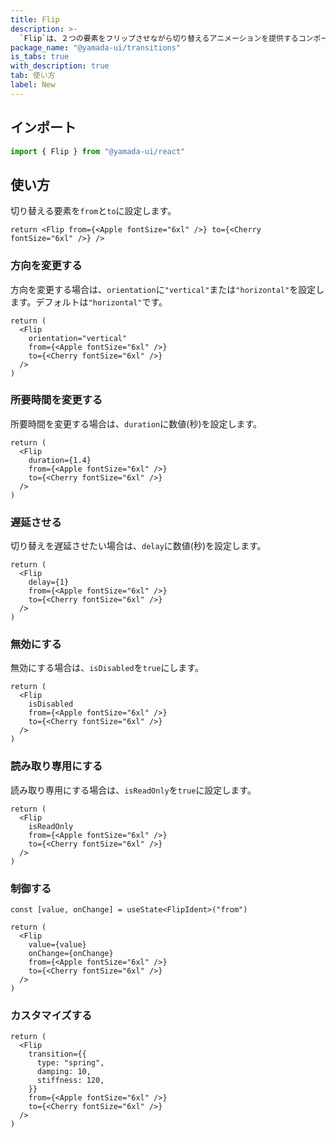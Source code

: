 ```yaml
---
title: Flip
description: >-
  `Flip`は、２つの要素をフリップさせながら切り替えるアニメーションを提供するコンポーネントです。
package_name: "@yamada-ui/transitions"
is_tabs: true
with_description: true
tab: 使い方
label: New
---
```


## インポート

```ts
import { Flip } from "@yamada-ui/react"
```

## 使い方

切り替える要素を`from`と`to`に設定します。

```tsx functional=true
return <Flip from={<Apple fontSize="6xl" />} to={<Cherry fontSize="6xl" />} />
```

### 方向を変更する

方向を変更する場合は、`orientation`に`"vertical"`または`"horizontal"`を設定します。デフォルトは`"horizontal"`です。

```tsx functional=true
return (
  <Flip
    orientation="vertical"
    from={<Apple fontSize="6xl" />}
    to={<Cherry fontSize="6xl" />}
  />
)
```

### 所要時間を変更する

所要時間を変更する場合は、`duration`に数値(秒)を設定します。

```tsx functional=true
return (
  <Flip
    duration={1.4}
    from={<Apple fontSize="6xl" />}
    to={<Cherry fontSize="6xl" />}
  />
)
```

### 遅延させる

切り替えを遅延させたい場合は、`delay`に数値(秒)を設定します。

```tsx functional=true
return (
  <Flip
    delay={1}
    from={<Apple fontSize="6xl" />}
    to={<Cherry fontSize="6xl" />}
  />
)
```

### 無効にする

無効にする場合は、`isDisabled`を`true`にします。

```tsx functional=true
return (
  <Flip
    isDisabled
    from={<Apple fontSize="6xl" />}
    to={<Cherry fontSize="6xl" />}
  />
)
```

### 読み取り専用にする

読み取り専用にする場合は、`isReadOnly`を`true`に設定します。

```tsx functional=true
return (
  <Flip
    isReadOnly
    from={<Apple fontSize="6xl" />}
    to={<Cherry fontSize="6xl" />}
  />
)
```

### 制御する

```tsx functional=true
const [value, onChange] = useState<FlipIdent>("from")

return (
  <Flip
    value={value}
    onChange={onChange}
    from={<Apple fontSize="6xl" />}
    to={<Cherry fontSize="6xl" />}
  />
)
```

### カスタマイズする

```tsx functional=true
return (
  <Flip
    transition={{
      type: "spring",
      damping: 10,
      stiffness: 120,
    }}
    from={<Apple fontSize="6xl" />}
    to={<Cherry fontSize="6xl" />}
  />
)
```
